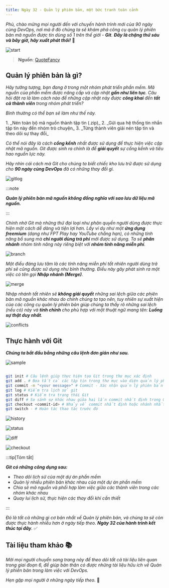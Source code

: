 ```yaml
---
title: Ngày 32 - Quản lý phiên bản, một bức tranh toàn cảnh
---
```



_Phù, chào mừng mọi người đến với chuyến hành trình mới của 90 ngày cùng DevOps, nơi mà ở đó 
chúng ta sẽ khám phá công cụ quản lý phiên bản mã nguồn được tin dùng số 1 trên thế giới -
**Git**. **Đây là chặng thứ sáu và bây giờ, hãy xuất phát thôi!**_ 🚗

![start](../../../../assets/git/starter.jpg)

> **Nguồn**: [QuoteFancy](https://quotefancy.com/quote/2516375/Deborah-Harkness-In-every-ending-there-is-a-new-beginning)

## Quản lý phiên bản là gì?

_Hãy tưởng tượng, bạn đang ở trong một nhóm phát triển phần mềm. Mã nguồn của phần mềm được nâng
cấp và cập nhật **gần như liên tục**. Câu hỏi đặt ra là làm cách nào để những cập nhật này được **công
khai** đến **tất cả thành viên** trong nhóm phát triển?_

_Bình thường có thể bạn sẽ làm như thế này._

<Steps>
1. _Nén toàn bộ mã nguồn thành tập tin (.zip)_
2. _Gửi qua hệ thống tin nhắn tập tin này đến nhóm trò chuyện_
3. _Từng thành viên giải nén tập tin và theo dõi sự thay đổi_
</Steps>

_Có thể nói đây là cách **cồng kềnh** nhất được sử dụng để thực hiện việc cập nhật mã nguồn. Git 
được sinh ra chính là để **giải quyết** sự cồng kềnh và tiêu hao nguồn lực này._

_Hãy nhìn cái cách mà Git cho chúng ta biết chiếc kho lưu trữ được sử dụng cho 
**90 ngày cùng DevOps** đã có những thay đổi gì._

![gitlog](../../../../assets/git/log.png)

:::note

**_Quản lý phiên bản mã nguồn không đồng nghĩa với sao lưu dữ liệu mã nguồn._**

:::

_Chính nhờ Git mà những thứ đại loại như phân quyền người dùng được thực hiện một cách dễ dàng và
tiện lợi hơn. Lấy ví dụ như một **ứng dụng freemium** (dạng như FPT Play hay YouTube chẳng hạn), có
những tính năng bổ sung mà **chỉ người dùng trả phí** mới được sử dụng. Ta sẽ **phân nhánh** nhóm tính
năng này riêng biệt với **nhóm tính năng miễn phí**._

![branch](../../../../assets/git/branch.png)

_Một điều đáng lưu tâm là các tính năng miễn phí tất nhiên người dùng trả phí sẽ cũng được sử dụng như 
bình thường. Điều này gây phát sinh ra một việc có tên gọi **Nhập nhánh (Merge)**._

![merge](../../../../assets/git/merge.png)

_Nhập nhánh tất nhiên sẽ **không giải quyết** những sai lệch giữa các phiên bản mã nguồn khác nhau do chính
chúng ta tạo nên, tuy nhiên sự xuất hiện của các công cụ quản lý phiên bản giúp chúng ta thấy rõ những 
sai lệch (nếu có) này và **tinh chỉnh** cho phù hợp với một thuật ngữ mang tên: **Luồng sự thật duy nhất**._

![conflicts](../../../../assets/git/conflicts.png)

## Thực hành với Git

**_Chúng ta bắt đầu bằng những câu lệnh đơn giản như sau._**

![sample](../../../../assets/git/sample.png)

```bash title="Starting git in a folder..."

git init # Câu lệnh giúp thực hiện tạo Git trong thư mục xác định
git add . # Đưa tất cả các tập tin trong thư mục vào diện quản lý phiên bản
git commit -m "<your message>" # Commit - Xác nhận quản lý phiên bản
git log # Kiểm tra lịch sử git
git status # Kiểm tra trạng thái Git
git diff # So sánh sự khác nhau giữa hai lần commit nhất định trong Git
git checkout <commit-id> # Nhảy về commit nhất định hoặc nhánh nhất định
git switch - # Hoàn tác thao tác trước đó 
```

![history](../../../../assets/git/history.png)

![status](../../../../assets/git/status.png)

![diff](../../../../assets/git/diff.png)

![checkout](../../../../assets/git/checkout.png)

:::tip[Tóm tắt]

**_Git có những công dụng sau:_**

- _Theo dõi lịch sử của một dự án phần mềm_
- _Quản lý nhiều phiên bản khác nhau của một dự án phần mềm_
- _Chia sẽ mã nguồn và phối hợp làm việc giữa các thành viên trong các nhóm khác nhau_
- _Quay lui lịch sử, thực hiện các thay đổi khi cần thiết_

:::

_Đó là tất cả những gì cơ bản nhất về Quản lý phiên bản, và chúng ta sẽ còn được thực hành nhiều
hơn ở ngày tiếp theo. **Ngày 32 của hành trình kết thúc tại đây**._ ✅

## Tài liệu tham khảo 📚

_Mời mọi người chuyển sang trang này để theo dõi tất cả tài liệu liên quan trong giai đoạn 6, 
để giúp bản thân có được những tài liệu hữu ích về Quản lý phiên bản trong làm việc với DevOps._

<LinkCard
  title="Ngày 32 - Tham khảo"
  href="../../reference/git/day32"
/>

_Hẹn gặp mọi người ở những ngày tiếp theo._ 🚀